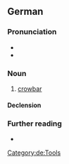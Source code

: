 ==German==

===Pronunciation===
* {{IPA|de|/ˈbʀɛçˌʔaɪ̯zn̩/|/ˈbʀɛçˌʔaɪ̯zən/}}
* {{audio|de|De-Brecheisen.ogg|Audio}}

===Noun===
{{de-noun|n|Brecheisens|Brecheisen}}

# [[crowbar]]

====Declension====
{{de-decl-noun-n|s}}

===Further reading===
* {{R:Duden}}

[[Category:de:Tools]]